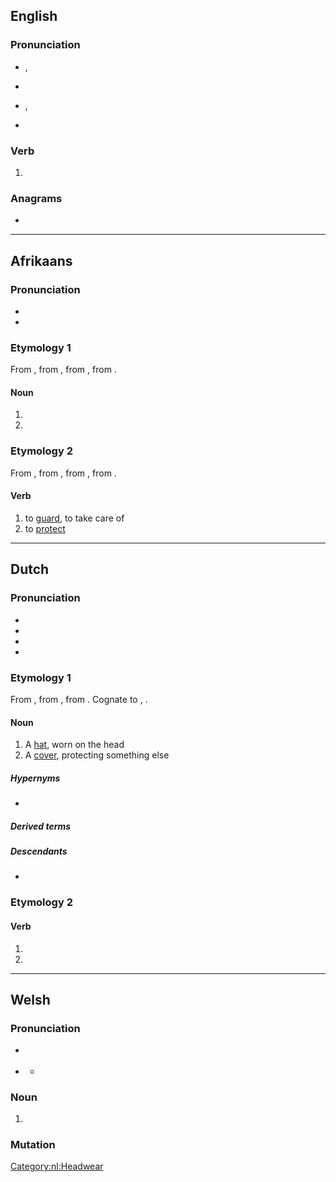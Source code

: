 ==English==

===Pronunciation===
* {{a|UK}} {{enPR|hōd}}, {{IPA|en|/həʊd/}}
* {{audio|en|LL-Q1860 (eng)-Vealhurl-hoed.wav |Audio (UK)}}
* {{a|US}} {{enPR|hōd}}, {{IPA|en|/hoʊd/}}
* {{rhymes|en|əʊd}}

===Verb===
{{head|en|verb form}}

# {{en-past of|hoe}}

===Anagrams===
* {{anagrams|en|a=deho|hode|ohed}}

----

==Afrikaans==

===Pronunciation===
* {{IPA|af|/ɦut/}}
* {{hyphenation|af|hoed}}

===Etymology 1===
From {{inh|af|nl|hoed}}, from {{inh|af|dum|hoet}}, from {{inh|af|odt|*huot}}, from {{inh|af|gem-pro|*hōdaz}}.

====Noun====
{{af-noun|hoede|pl2=hoedens|hoedjie}}

# {{l|en|hat}}
# {{l|en|bonnet}}

===Etymology 2===
From {{inh|af|nl|hoeden}}, from {{inh|af|dum|hoeden}}, from {{inh|af|odt|*huoden}}, from {{inh|af|gem-pro|*hōdijaną}}.

====Verb====
{{af-verb}}

# to [[guard]], to take care of
# to [[protect]]

{{topics|af|Headwear}}

----

==Dutch==

===Pronunciation===
* {{IPA|nl|/ɦut/}}
* {{audio|nl|Nl-hoed.ogg|Audio}}
* {{hyphenation|nl|hoed}}
* {{rhymes|nl|ut}}

===Etymology 1===
From {{inh|nl|dum|hoet}}, from {{inh|nl|odt|*huot}}, from {{inh|nl|gem-pro|*hōdaz}}. Cognate to {{cog|de|Hut}}, {{cog|en|hood}}.

====Noun====
{{nl-noun|m|-en|hoedje}}

# A [[hat]], worn on the head
# A [[cover]], protecting something else

=====Hypernyms=====
* {{l|nl|hoofddeksel}}

=====Derived terms=====
{{der4|nl|bolhoed|cilinderhoed|cowboyhoed|dameshoed|deukhoed|gildehoed|hoedenband|hoedenmaker|hoedenplank|hoge hoed|panamahoed|slaghoedje|strohoed|van de hoed en de rand weten|vilthoed|vingerhoed|vrijheidshoed}}

=====Descendants=====
* {{desc|af|hoed}}

===Etymology 2===
{{nonlemma}}

====Verb====
{{head|nl|verb form}}

# {{nl-verb form of|p=1|n=sg|t=pres|m=ind|hoeden}}
# {{nl-verb form of|m=imp|hoeden}}

[[Category:nl:Headwear]]

----

==Welsh==

===Pronunciation===
* {{a|cy-N}} {{IPA|cy|/hoːɨ̯d/}}
* {{a|cy-S|standard|colloquial}} {{IPA|cy|/hɔi̯d/}}
** {{a|cy-S|colloquial}} {{IPA|cy|/hoːd/}}

===Noun===
{{head|cy|mutated noun}}

# {{h-prothesis of|cy|oed}}

===Mutation===
{{cy-mut|oed}}